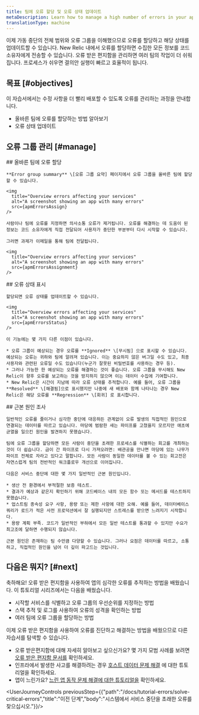```yaml
---
title: 팀에 오류 할당 및 오류 상태 업데이트
metaDescription: Learn how to manage a high number of errors in your app.
translationType: machine
---
```





이제 가동 중단의 전체 범위와 오류 그룹을 이해했으므로 오류를 할당하고 해당 상태를 업데이트할 수 있습니다. New Relic 내에서 오류를 할당하면 수집한 모든 정보를 코드 소유자에게 전송할 수 있습니다. 오류 받은 편지함을 관리하면 여러 팀의 작업이 더 쉬워집니다. 프로세스가 쉬우면 결의안 실행이 빠르고 효율적이 됩니다.

## 목표 [#objectives]

이 자습서에서는 수정 사항을 더 빨리 배포할 수 있도록 오류를 관리하는 과정을 안내합니다.

* 올바른 팀에 오류를 할당하는 방법 알아보기
* 오류 상태 업데이트

## 오류 그룹 관리 [#manage]

<Steps>
  <Step>
    ## 올바른 팀에 오류 할당

    **Error group summary** \[오류 그룹 요약] 페이지에서 오류 그룹을 올바른 팀에 할당할 수 있습니다.

    <img
      title="Overview errors affecting your services"
      alt="A screenshot showing an app with many errors"
      src={apmErrorsAssign}
    />

    사람이나 팀에 오류를 지정하면 의사소통 오류가 제거됩니다. 오류를 해결하는 데 도움이 된 정보는 코드 소유자에게 직접 전달되어 사용자가 중단한 부분부터 다시 시작할 수 있습니다.

    그러면 과제가 이메일을 통해 팀에 전달됩니다.

    <img
      title="Overview errors affecting your services"
      alt="A screenshot showing an app with many errors"
      src={apmErrorsAssignment}
    />
  </Step>

  <Step>
    ## 오류 상태 표시

    할당되면 오류 상태를 업데이트할 수 있습니다.

    <img
      title="Overview errors affecting your services"
      alt="A screenshot showing an app with many errors"
      src={apmErrorsStatus}
    />

    이 기능에는 몇 가지 다른 이점이 있습니다.

    * 오류 그룹이 예상되는 경우 오류를 **Ignored** \[무시됨] 으로 표시할 수 있습니다. 예상되는 오류는 귀하와 팀에 알려져 있습니다. 이는 중요하지 않은 버그일 수도 있고, 최종 사용자와 관련된 오류일 수도 있습니다(누군가 잘못된 비밀번호를 사용하는 경우 등).
    * 그러나 가능한 한 예상되는 오류를 해결하는 것이 좋습니다. 오류 그룹을 무시해도 New Relic이 향후 오류를 보고하는 것을 방지하지 않으며 이는 데이터 수집에 기여합니다.
    * New Relic은 시간이 지남에 따라 오류 상태를 추적합니다. 예를 들어, 오류 그룹을 **Resolved** \[해결됨]으로 표시했지만 나중에 새 배포와 함께 나타나는 경우 New Relic은 해당 오류를 **Regression** \[회귀] 로 표시합니다.
  </Step>

  <Step>
    ## 근본 원인 조사

    일반적인 오류를 줄이거나 심각한 중단에 대응하든 관계없이 오류 발생의 직접적인 원인으로 연결되는 데이터를 따르고 있습니다. 마당에 범람한 새는 파이프를 고쳤을지 모르지만 애초에 균열을 일으킨 원인을 발견하지 못했습니다.

    팀에 오류 그룹을 할당하면 모든 사람이 중단을 초래한 프로세스를 식별하는 회고를 개최하는 것이 더 쉽습니다. 금이 간 파이프로 다시 가져오려면: 배관공을 만나면 마당에 있는 나무가 파이프 전체로 자라고 있다고 말합니다. 모든 사람이 동일한 데이터를 볼 수 있는 회고전은 자연스럽게 팀의 전반적인 워크플로우 개선으로 이어집니다.

    다음은 서비스 중단에 대한 몇 가지 일반적인 근본 원인입니다.

    * 생산 전 환경에서 부적절한 보증 테스트.
    * 결과가 예상과 같은지 확인하기 위해 코드베이스 내의 모든 함수 또는 메서드를 테스트하지 못했습니다.
    * 업스트림 종속성 요구 사항, 용량 또는 제한 사항에 대한 오해. 예를 들어, 데이터베이스 쿼리가 로드가 적은 사전 프로덕션에서 잘 실행되지만 스트레스를 받으면 느려지기 시작합니다.
    * 용량 계획 부족. 코드가 일반적인 부하에서 모든 일반 테스트를 통과할 수 있지만 수요가 최고조에 달하면 수행되지 않습니다.

    근본 원인은 존재하는 팀 수만큼 다양할 수 있습니다. 그러나 요점은 데이터를 따르고, 소통하고, 직접적인 원인을 넘어 더 깊이 파고드는 것입니다.
  </Step>
</Steps>

## 다음은 뭐지? [#next]

축하해요! 오류 받은 편지함을 사용하여 앱의 심각한 오류를 추적하는 방법을 배웠습니다. 이 튜토리얼 시리즈에서는 다음을 배웠습니다.

* 시작할 서비스를 식별하고 오류 그룹의 우선순위를 지정하는 방법
* 스택 추적 및 로그를 사용하여 오류의 성격을 확인하는 방법
* 여러 팀에 오류 그룹을 할당하는 방법

이제 오류 받은 편지함을 사용하여 오류를 진단하고 해결하는 방법을 배웠으므로 다른 자습서를 탐색할 수 있습니다.

* 오류 받은편지함에 대해 자세히 알아보고 싶으신가요? 몇 가지 모범 사례를 보려면 [오류 받은 편지함 문서를](/docs/errors-inbox/errors-inbox) 확인하세요.
* 인프라에서 발생한 사고를 해결하려는 경우 [호스트 데이터 문제 해결](/docs/tutorial-troubleshoot-infra-hosts/collect-your-data) 에 대한 튜토리얼을 확인하세요.
* 앱이 느린가요? [느린 앱 동작 문제 해결에 대한 튜토리얼을](/docs/tutorial-app-slow/root-causes) 확인하세요.

<UserJourneyControls previousStep={{"path":"/docs/tutorial-errors/solve-critical-errors","title":"이전 단계","body":"시스템에서 서비스 중단을 초래한 오류를 찾으십시오."}}/>
